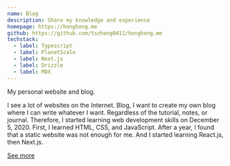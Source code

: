 ```yaml
---
name: Blog
description: Share my knowledge and experience
homepage: https://honghong.me
github: https://github.com/tszhong0411/honghong.me
techstack:
  - label: Typescript
  - label: PlanetScale
  - label: Next.js
  - label: Drizzle
  - label: MDX
---
```


My personal website and blog.

I see a lot of websites on the Internet. Blog, I want to create my own blog where I can write whatever I want. Regardless of the tutorial, notes, or journal. Therefore, I started learning web development skills on December 5, 2020. First, I learned HTML, CSS, and JavaScript. After a year, I found that a static website was not enough for me. And I started learning React.js, then Next.js.

[See more](/about)
